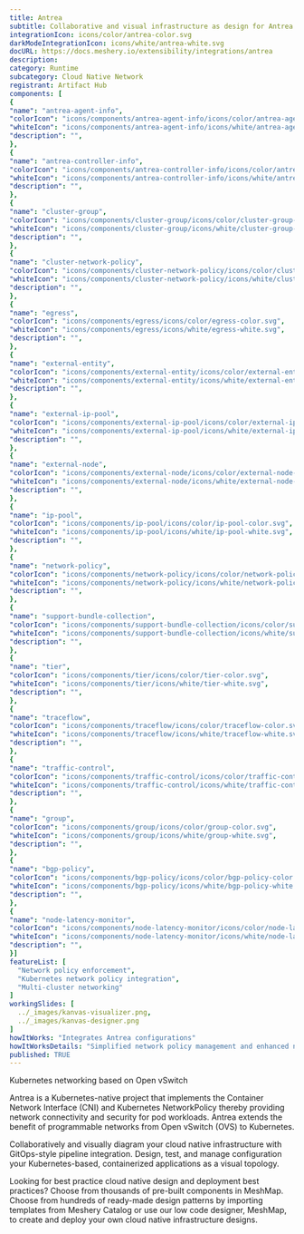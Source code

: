 ```yaml
---
title: Antrea
subtitle: Collaborative and visual infrastructure as design for Antrea
integrationIcon: icons/color/antrea-color.svg
darkModeIntegrationIcon: icons/white/antrea-white.svg
docURL: https://docs.meshery.io/extensibility/integrations/antrea
description: 
category: Runtime
subcategory: Cloud Native Network
registrant: Artifact Hub
components: [
{
"name": "antrea-agent-info",
"colorIcon": "icons/components/antrea-agent-info/icons/color/antrea-agent-info-color.svg",
"whiteIcon": "icons/components/antrea-agent-info/icons/white/antrea-agent-info-white.svg",
"description": "",
},
{
"name": "antrea-controller-info",
"colorIcon": "icons/components/antrea-controller-info/icons/color/antrea-controller-info-color.svg",
"whiteIcon": "icons/components/antrea-controller-info/icons/white/antrea-controller-info-white.svg",
"description": "",
},
{
"name": "cluster-group",
"colorIcon": "icons/components/cluster-group/icons/color/cluster-group-color.svg",
"whiteIcon": "icons/components/cluster-group/icons/white/cluster-group-white.svg",
"description": "",
},
{
"name": "cluster-network-policy",
"colorIcon": "icons/components/cluster-network-policy/icons/color/cluster-network-policy-color.svg",
"whiteIcon": "icons/components/cluster-network-policy/icons/white/cluster-network-policy-white.svg",
"description": "",
},
{
"name": "egress",
"colorIcon": "icons/components/egress/icons/color/egress-color.svg",
"whiteIcon": "icons/components/egress/icons/white/egress-white.svg",
"description": "",
},
{
"name": "external-entity",
"colorIcon": "icons/components/external-entity/icons/color/external-entity-color.svg",
"whiteIcon": "icons/components/external-entity/icons/white/external-entity-white.svg",
"description": "",
},
{
"name": "external-ip-pool",
"colorIcon": "icons/components/external-ip-pool/icons/color/external-ip-pool-color.svg",
"whiteIcon": "icons/components/external-ip-pool/icons/white/external-ip-pool-white.svg",
"description": "",
},
{
"name": "external-node",
"colorIcon": "icons/components/external-node/icons/color/external-node-color.svg",
"whiteIcon": "icons/components/external-node/icons/white/external-node-white.svg",
"description": "",
},
{
"name": "ip-pool",
"colorIcon": "icons/components/ip-pool/icons/color/ip-pool-color.svg",
"whiteIcon": "icons/components/ip-pool/icons/white/ip-pool-white.svg",
"description": "",
},
{
"name": "network-policy",
"colorIcon": "icons/components/network-policy/icons/color/network-policy-color.svg",
"whiteIcon": "icons/components/network-policy/icons/white/network-policy-white.svg",
"description": "",
},
{
"name": "support-bundle-collection",
"colorIcon": "icons/components/support-bundle-collection/icons/color/support-bundle-collection-color.svg",
"whiteIcon": "icons/components/support-bundle-collection/icons/white/support-bundle-collection-white.svg",
"description": "",
},
{
"name": "tier",
"colorIcon": "icons/components/tier/icons/color/tier-color.svg",
"whiteIcon": "icons/components/tier/icons/white/tier-white.svg",
"description": "",
},
{
"name": "traceflow",
"colorIcon": "icons/components/traceflow/icons/color/traceflow-color.svg",
"whiteIcon": "icons/components/traceflow/icons/white/traceflow-white.svg",
"description": "",
},
{
"name": "traffic-control",
"colorIcon": "icons/components/traffic-control/icons/color/traffic-control-color.svg",
"whiteIcon": "icons/components/traffic-control/icons/white/traffic-control-white.svg",
"description": "",
},
{
"name": "group",
"colorIcon": "icons/components/group/icons/color/group-color.svg",
"whiteIcon": "icons/components/group/icons/white/group-white.svg",
"description": "",
},
{
"name": "bgp-policy",
"colorIcon": "icons/components/bgp-policy/icons/color/bgp-policy-color.svg",
"whiteIcon": "icons/components/bgp-policy/icons/white/bgp-policy-white.svg",
"description": "",
},
{
"name": "node-latency-monitor",
"colorIcon": "icons/components/node-latency-monitor/icons/color/node-latency-monitor-color.svg",
"whiteIcon": "icons/components/node-latency-monitor/icons/white/node-latency-monitor-white.svg",
"description": "",
}]
featureList: [
  "Network policy enforcement",
  "Kubernetes network policy integration",
  "Multi-cluster networking"
]
workingSlides: [
  ../_images/kanvas-visualizer.png,
  ../_images/kanvas-designer.png
]
howItWorks: "Integrates Antrea configurations"
howItWorksDetails: "Simplified network policy management and enhanced networking in Kubernetes"
published: TRUE
---
```

<p>
Kubernetes networking based on Open vSwitch
</p>
<p>Antrea is a Kubernetes-native project that implements the Container Network Interface (CNI) and Kubernetes NetworkPolicy thereby providing network connectivity and security for pod workloads. Antrea extends the benefit of programmable networks from Open vSwitch (OVS) to Kubernetes.</p><p>
    Collaboratively and visually diagram your cloud native infrastructure with GitOps-style pipeline integration. Design, test, and manage configuration your Kubernetes-based, containerized applications as a visual topology.
</p>
<p>
    Looking for best practice cloud native design and deployment best practices? Choose from thousands of pre-built components in MeshMap. Choose from hundreds of ready-made design patterns by importing templates from Meshery Catalog or use our low code designer, MeshMap, to create and deploy your own cloud native infrastructure designs.
</p>
